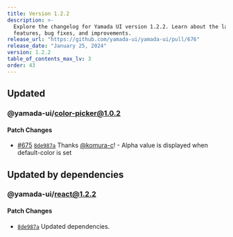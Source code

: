 ```yaml
---
title: Version 1.2.2
description: >-
  Explore the changelog for Yamada UI version 1.2.2. Learn about the latest
  features, bug fixes, and improvements.
release_url: "https://github.com/yamada-ui/yamada-ui/pull/676"
release_date: "January 25, 2024"
version: 1.2.2
table_of_contents_max_lv: 3
order: 43
---
```


## Updated

### @yamada-ui/color-picker@1.0.2

#### Patch Changes

- [#675](https://github.com/hirotomoyamada/yamada-ui/pull/675) [`8de987a`](https://github.com/hirotomoyamada/yamada-ui/commit/8de987a1b08ef183242779f92f3b91bdc84205e5) Thanks [@komura-c](https://github.com/komura-c)! - Alpha value is displayed when default-color is set

## Updated by dependencies

### @yamada-ui/react@1.2.2

#### Patch Changes

- [`8de987a`](https://github.com/hirotomoyamada/yamada-ui/commit/8de987a1b08ef183242779f92f3b91bdc84205e5) Updated dependencies.
